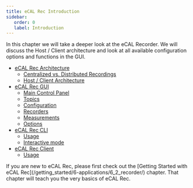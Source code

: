 ```yaml
---
title: eCAL Rec Introduction
sidebar:
   order: 0
   label: Introduction
---
```



In this chapter we will take a deeper look at the eCAL Recorder.
We will discuss the Host / Client architecture and look at all available configuration options and functions in the GUI.

- [eCAL Rec Architecture](/using_ecal/applications/ecal-rec/ecal_rec_architecture/)
    - [Centralized vs. Distributed Recordings](/applications/ecal-rec/ecal_rec_architecture/#centralized-vs-distributed-recordings)
    - [Host / Client Architecture](/using_ecal/applications/ecal-rec/ecal_rec_architecture/#host--client-architecture)
- [eCAL Rec GUI](/using_ecal/applications/ecal-rec/ecal_rec_gui/)
    - [Main Control Panel](/using_ecal/applications/ecal-rec/ecal_rec_gui/#main-control-panel)
    - [Topics](/using_ecal/applications/ecal-rec/ecal_rec_gui/#topics)
    - [Configuration](/using_ecal/applications/ecal-rec/ecal_rec_gui/#configuration)
    - [Recorders](/using_ecal/applications/ecal-rec/ecal_rec_gui/#recorders)
    - [Measurements](/using_ecal/applications/ecal-rec/ecal_rec_gui/#measurements)
    - [Options](/using_ecal/applications/ecal-rec/ecal_rec_gui/#options)
- [eCAL Rec CLI](/using_ecal/applications/ecal-rec/ecal_rec_cli/)
    - [Usage](/using_ecal/applications/ecal-rec/ecal_rec_cli/#usage)
    - [Interactive mode](/using_ecal/applications/ecal-rec/ecal_rec_cli/#interactive-mode)
- [eCAL Rec Client](/using_ecal/applications/ecal-rec/ecal_rec_client/)
    - [Usage](/using_ecal/applications/ecal-rec/ecal_rec_client/#usage)

<Aside type="tip">
   If you are new to eCAL Rec, please first check out the [Getting Started with eCAL Rec](/getting_started/6-applications/6_2_recorder/) chapter.
   That chapter will teach you the very basics of eCAL Rec.
</Aside>